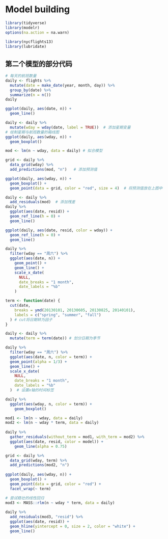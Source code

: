 # Model building{#model-building}

```r
library(tidyverse) 
library(modelr) 
options(na.action = na.warn) 
 
library(nycflights13) 
library(lubridate)
```


## 第二个模型的部分代码

```r
# 每天的航班数量
daily <- flights %>% 
  mutate(date = make_date(year, month, day)) %>% 
  group_by(date) %>% 
  summarize(n = n()) 
daily 
```


```r
ggplot(daily, aes(date, n)) + 
  geom_line()
```

```r
daily <- daily %>% 
  mutate(wday = wday(date, label = TRUE))  # 添加星期变量
# 绘制星期与航班数量的箱线图
ggplot(daily, aes(wday, n)) + 
  geom_boxplot()
```

```r
mod <- lm(n ~ wday, data = daily) # 拟合模型

grid <- daily %>% 
  data_grid(wday) %>% 
  add_predictions(mod, "n")   # 添加预测值

ggplot(daily, aes(wday, n)) + 
  geom_boxplot() + 
  geom_point(data = grid, color = "red", size = 4)  # 将预测值放在上图中
```

```r
daily <- daily %>% 
  add_residuals(mod)  # 添加残差
daily %>% 
  ggplot(aes(date, resid)) + 
  geom_ref_line(h = 0) + 
  geom_line()
```

```r
ggplot(daily, aes(date, resid, color = wday)) + 
  geom_ref_line(h = 0) + 
  geom_line()
```

```r
daily %>% 
  filter(wday == "周六") %>% 
  ggplot(aes(date, n)) + 
    geom_point() + 
    geom_line() + 
    scale_x_date( 
      NULL, 
      date_breaks = "1 month", 
      date_labels = "%b" 
    )
```

```r
term <- function(date) { 
  cut(date, 
    breaks = ymd(20130101, 20130605, 20130825, 20140101), 
    labels = c("spring", "summer", "fall") 
  ) # cut将日期转为因子
} 
```

```r
daily <- daily %>% 
  mutate(term = term(date)) # 划分日期为季节
```

```r
daily %>% 
  filter(wday == "周六") %>% 
  ggplot(aes(date, n, color = term)) + 
  geom_point(alpha = 1/3) + 
  geom_line() + 
  scale_x_date( 
    NULL, 
    date_breaks = "1 month", 
    date_labels = "%b" 
  )  # 设置x轴的时间标签
```

```r
daily %>% 
  ggplot(aes(wday, n, color = term)) + 
    geom_boxplot()
```

```r
mod1 <- lm(n ~ wday, data = daily) 
mod2 <- lm(n ~ wday * term, data = daily) 
 
daily %>% 
  gather_residuals(without_term = mod1, with_term = mod2) %>% 
  ggplot(aes(date, resid, color = model)) + 
    geom_line(alpha = 0.75)
```
```r
grid <- daily %>% 
  data_grid(wday, term) %>% 
  add_predictions(mod2, "n") 
 
ggplot(daily, aes(wday, n)) + 
  geom_boxplot() + 
  geom_point(data = grid, color = "red") + 
  facet_wrap(~ term)
```

```r
# 尝试稳壮的线性回归
mod3 <- MASS::rlm(n ~ wday * term, data = daily) 
 
daily %>% 
  add_residuals(mod3, "resid") %>% 
  ggplot(aes(date, resid)) + 
  geom_hline(yintercept = 0, size = 2, color = "white") + 
  geom_line()
```













